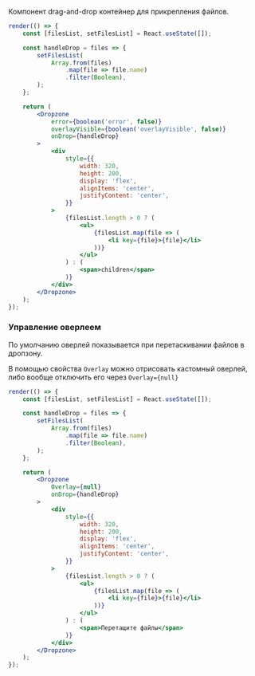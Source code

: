 Компонент drag-and-drop контейнер для прикрепления файлов.

```jsx live
render(() => {
    const [filesList, setFilesList] = React.useState([]);

    const handleDrop = files => {
        setFilesList(
            Array.from(files)
                .map(file => file.name)
                .filter(Boolean),
        );
    };

    return (
        <Dropzone
            error={boolean('error', false)}
            overlayVisible={boolean('overlayVisible', false)}
            onDrop={handleDrop}
        >
            <div
                style={{
                    width: 320,
                    height: 200,
                    display: 'flex',
                    alignItems: 'center',
                    justifyContent: 'center',
                }}
            >
                {filesList.length > 0 ? (
                    <ul>
                        {filesList.map(file => (
                            <li key={file}>{file}</li>
                        ))}
                    </ul>
                ) : (
                    <span>children</span>
                )}
            </div>
        </Dropzone>
    );
});
```


### Управление оверлеем

По умолчанию оверлей показывается при перетаскивании файлов в дропзону.

В помощью свойства `Overlay` можно отрисовать кастомный оверлей, либо вообще отключить его через `Overlay={null}`

```jsx live
render(() => {
    const [filesList, setFilesList] = React.useState([]);

    const handleDrop = files => {
        setFilesList(
            Array.from(files)
                .map(file => file.name)
                .filter(Boolean),
        );
    };

    return (
        <Dropzone
            Overlay={null}
            onDrop={handleDrop}
        >
            <div
                style={{
                    width: 320,
                    height: 200,
                    display: 'flex',
                    alignItems: 'center',
                    justifyContent: 'center',
                }}
            >
                {filesList.length > 0 ? (
                    <ul>
                        {filesList.map(file => (
                            <li key={file}>{file}</li>
                        ))}
                    </ul>
                ) : (
                    <span>Перетащите файлы</span>
                )}
            </div>
        </Dropzone>
    );
});
```

